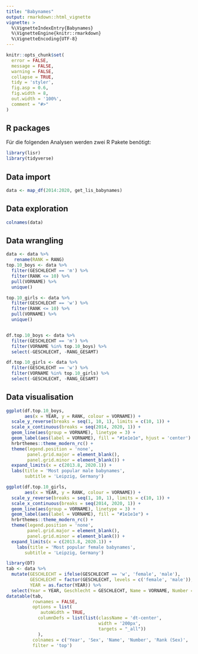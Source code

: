 ```yaml
---
title: "Babynames"
output: rmarkdown::html_vignette
vignette: >
  %\VignetteIndexEntry{Babynames}
  %\VignetteEngine{knitr::rmarkdown}
  %\VignetteEncoding{UTF-8}
---
```


```r
knitr::opts_chunk$set(
  error = FALSE,
  message = FALSE,
  warning = FALSE,
  collapse = TRUE,
  tidy = 'styler',
  fig.asp = 0.6,
  fig.width = 8,
  out.width = '100%',
  comment = "#>"
)
```

## R packages

Für die folgenden Analysen werden zwei R Pakete benötigt:

```r
library(lisr)
library(tidyverse)
```

## Data import

```r
data <- map_df(2014:2020, get_lis_babynames) 
```

## Data exploration

```r
colnames(data)
```

## Data wrangling

```r

data <- data %>% 
   rename(RANK = RANG)
top.10_boys <- data %>%
  filter(GESCHLECHT == 'm') %>%
  filter(RANK <= 10) %>%
  pull(VORNAME) %>%
  unique()

top.10_girls <- data %>%
  filter(GESCHLECHT == 'w') %>%
  filter(RANK <= 10) %>%
  pull(VORNAME) %>%
  unique()


df.top.10_boys <- data %>%
  filter(GESCHLECHT == 'm') %>%
  filter(VORNAME %in% top.10_boys) %>%
  select(-GESCHLECHT, -RANG_GESAMT)

df.top.10_girls <- data %>%
  filter(GESCHLECHT == 'w') %>%
  filter(VORNAME %in% top.10_girls) %>%
  select(-GESCHLECHT, -RANG_GESAMT)
```


## Data visualisation

```r
ggplot(df.top.10_boys,
       aes(x = YEAR, y = RANK, colour = VORNAME)) +
  scale_y_reverse(breaks = seq(1, 10, 1), limits = c(10, 1)) +
  scale_x_continuous(breaks = seq(2014, 2020, 1)) +
  geom_line(aes(group = VORNAME), linetype = 3) +
  geom_label(aes(label = VORNAME), fill = "#1e1e1e", hjust = 'center') +
  hrbrthemes::theme_modern_rc() +
  theme(legend.position = 'none',
        panel.grid.major = element_blank(),
        panel.grid.minor = element_blank()) +
  expand_limits(x = c(2013.8, 2020.1)) +
  labs(title = 'Most popular male babynames',
       subtitle = 'Leipzig, Germany')

```

```r
ggplot(df.top.10_girls,
       aes(x = YEAR, y = RANK, colour = VORNAME)) +
  scale_y_reverse(breaks = seq(1, 10, 1), limits = c(10, 1)) +
  scale_x_continuous(breaks = seq(2014, 2020, 1)) +
  geom_line(aes(group = VORNAME), linetype = 3) +
  geom_label(aes(label = VORNAME), fill = "#1e1e1e") +
  hrbrthemes::theme_modern_rc() +
  theme(legend.position = 'none',
        panel.grid.major = element_blank(),
        panel.grid.minor = element_blank()) +
  expand_limits(x = c(2013.8, 2020.1)) +
    labs(title = 'Most popular female babynames',
       subtitle = 'Leipzig, Germany')
```


```r
library(DT)
tab <- data %>% 
  mutate(GESCHLECHT = ifelse(GESCHLECHT == 'w', 'female', 'male'),
         GESCHLECHT = factor(GESCHLECHT, levels = c('female', 'male')),
         YEAR = as.factor(YEAR)) %>% 
  select(Year = YEAR, Geschlecht = GESCHLECHT, Name = VORNAME, Number = ANZAHL, Rank_Sex = RANK, Rank_Total = RANG_GESAMT) %>%   arrange(Year, Rank_Total) 
datatable(tab,
          rownames = FALSE,
          options = list(
             autoWidth = TRUE,
            columnDefs = list(list(className = 'dt-center', 
                                   width = '200px',
                                   targets = "_all"))
            ),
          colnames = c('Year', 'Sex', 'Name', 'Number', 'Rank (Sex)', 'Rank (Total)'),
          filter = 'top')
```

